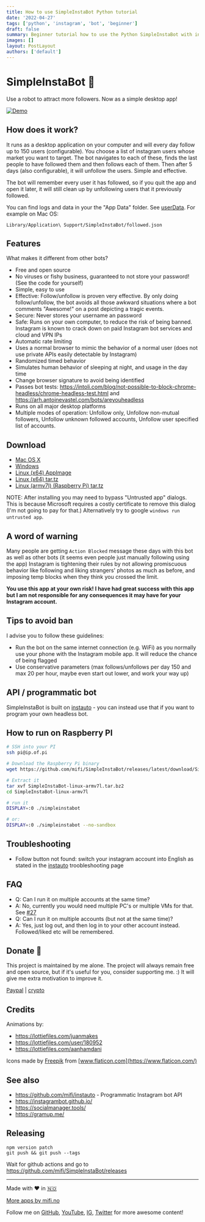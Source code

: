```yaml
---
title: How to use SimpleInstaBot Python tutorial
date: '2022-04-27'
tags: ['python', 'instagram', 'bot', 'beginner']
draft: false
summary: Beginner tutorial how to use the Python SimpleInstaBot with installation
images: []
layout: PostLayout
authors: ['default']
---
```


# SimpleInstaBot 🤖

Use a robot to attract more followers. Now as a simple desktop app!

[![Demo](https://img.youtube.com/vi/xkjOozYU3aA/0.jpg)](https://www.youtube.com/watch?v=xkjOozYU3aA)

## How does it work?

It runs as a desktop application on your computer and will every day follow up to 150 users (configurable). You choose a list of instagram users whose market you want to target. The bot navigates to each of these, finds the last people to have followed them and then follows each of them. Then after 5 days (also configurable), it will unfollow the users. Simple and effective.

The bot will remember every user it has followed, so if you quit the app and open it later, it will still clean up by unfollowing users that it previously followed.

You can find logs and data in your the "App Data" folder. See [userData](https://www.electronjs.org/docs/api/app#appgetpathname). For example on Mac OS:

```
Library/Application\ Support/SimpleInstaBot/followed.json
```

## Features

What makes it different from other bots?

- Free and open source
- No viruses or fishy business, guaranteed to not store your password! (See the code for yourself)
- Simple, easy to use
- Effective: Follow/unfollow is proven very effective. By only doing follow/unfollow, the bot avoids all those awkward situations where a bot comments "Awesome!" on a post depicting a tragic events.
- Secure: Never stores your username an password
- Safe: Runs on your own computer, to reduce the risk of being banned. Instagram is known to crack down on paid Instagram bot services and cloud and VPN IPs
- Automatic rate limiting
- Uses a normal browser to mimic the behavior of a normal user (does not use private APIs easily detectable by Instagram)
- Randomized timed behavior
- Simulates human behavior of sleeping at night, and usage in the day time
- Change browser signature to avoid being identified
- Passes bot tests: https://intoli.com/blog/not-possible-to-block-chrome-headless/chrome-headless-test.html and https://arh.antoinevastel.com/bots/areyouheadless
- Runs on all major desktop platforms
- Multiple modes of operation: Unfollow only, Unfollow non-mutual followers, Unfollow unknown followed accounts, Unfollow user specified list of accounts.

## Download

- [Mac OS X](https://github.com/mifi/SimpleInstaBot/releases/latest/download/SimpleInstaBot-mac.dmg)
- [Windows](https://github.com/mifi/SimpleInstaBot/releases/latest/download/SimpleInstaBot-win.exe)
- [Linux (x64) AppImage](https://github.com/mifi/SimpleInstaBot/releases/latest/download/SimpleInstaBot-linux-x86_64.AppImage)
- [Linux (x64) tar.tz](https://github.com/mifi/SimpleInstaBot/releases/latest/download/SimpleInstaBot-linux-x64.tar.bz2)
- [Linux (armv7l) (Raspberry Pi) tar.tz](https://github.com/mifi/SimpleInstaBot/releases/latest/download/SimpleInstaBot-linux-armv7l.tar.bz2)

NOTE: After installing you may need to bypass "Untrusted app" dialogs. This is because Microsoft requires a costly certificate to remove this dialog (I'm not going to pay for that.) Alternatively try to google `windows run untrusted app`.

## A word of warning

Many people are getting `Action Blocked` message these days with this bot as well as other bots (it seems even people just manually following using the app) Instagram is tightening their rules by not allowing promiscuous behavior like following and liking strangers' photos as much as before, and imposing temp blocks when they think you crossed the limit.

**You use this app at your own risk! I have had great success with this app but I am not responsible for any consequences it may have for your Instagram account.**

## Tips to avoid ban

I advise you to follow these guidelines:

- Run the bot on the same internet connection (e.g. WiFi) as you normally use your phone with the Instagram mobile app. It will reduce the chance of being flagged
- Use conservative parameters (max follows/unfollows per day 150 and max 20 per hour, maybe even start out lower, and work your way up)

## API / programmatic bot

SimpleInstaBot is built on [instauto](https://github.com/mifi/instauto) - you can instead use that if you want to program your own headless bot.

## How to run on Raspberry PI

```bash
# SSH into your PI
ssh pi@ip.of.pi

# Download the Raspberry Pi binary
wget https://github.com/mifi/SimpleInstaBot/releases/latest/download/SimpleInstaBot-linux-armv7l.tar.bz2

# Extract it
tar xvf SimpleInstaBot-linux-armv7l.tar.bz2
cd SimpleInstaBot-linux-armv7l

# run it
DISPLAY=:0 ./simpleinstabot

# or:
DISPLAY=:0 ./simpleinstabot --no-sandbox
```

## Troubleshooting

- Follow button not found: switch your instagram account into English as stated in the [instauto](https://www.npmjs.com/package/instauto) troobleshooting page

## FAQ

- Q: Can I run it on multiple accounts at the same time?
- A: No, currently you would need multiple PC's or multiple VMs for that. See [#27](https://github.com/mifi/SimpleInstaBot/issues/27)
- Q: Can I run it on multiple accounts (but not at the same time)?
- A: Yes, just log out, and then log in to your other account instead. Followed/liked etc will be remembered.

## Donate 🙈

This project is maintained by me alone. The project will always remain free and open source, but if it's useful for you, consider supporting me. :) It will give me extra motivation to improve it.

[Paypal](https://paypal.me/mifino/usd) | [crypto](https://mifi.no/thanks)

## Credits

Animations by:

- https://lottiefiles.com/juanmakes
- https://lottiefiles.com/user/180952
- https://lottiefiles.com/aanhamdani

Icons made by [Freepik](https://www.flaticon.com/authors/freepik) from [www.flaticon.com](https://www.flaticon.com/)

## See also

- https://github.com/mifi/instauto - Programmatic Instagram bot API
- https://instagrambot.github.io/
- https://socialmanager.tools/
- https://gramup.me/

## Releasing

```
npm version patch
git push && git push --tags
```

Wait for github actions and go to https://github.com/mifi/SimpleInstaBot/releases

---

Made with ❤️ in [🇳🇴](https://www.youtube.com/watch?v=uQIv8Vo9_Jc)

[More apps by mifi.no](https://mifi.no/)

Follow me on [GitHub](https://github.com/mifi/), [YouTube](https://www.youtube.com/channel/UC6XlvVH63g0H54HSJubURQA), [IG](https://www.instagram.com/mifi.no/), [Twitter](https://twitter.com/mifi_no) for more awesome content!
